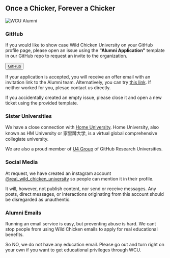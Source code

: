 
## Once a Chicker, Forever a Chicker

<Image
        src="/images/WCU_Alumni.svg"
        alt="WCU Alumni"
        width={500}
        height={500}
        priority
        className="object-contain dark:[content:url('/images/WCU_Alumni_White.svg')]"
      />

### GitHub

If you would like to show case Wild Chicken University on your GitHub profile page, please open an issue 
using the **"Alumni Application"** template in our GitHub repo to request an invite to the organization.


<Button variant="default">[GitHub](https://github.com/WildChickenUniversity/WildChickenUniversity/issues/new?template=apply.md)</Button>

If your application is accepted, you will receive an offer email with an invitation link to the Alumni team. 
Alternatively, you can try [this link](https://github.com/orgs/WildChickenUniversity/invitation?via_email=1).
If neither worked for you, plesae contact us directly.

If you accidentally created an empty issue, please close it and open a new ticket using the provided template.

<Separator className="my-4" />

### Sister Universities

We have a close connection with [Home University](https://github.com/HMUniversity/About). Home University, also known as HM University or 家里蹲大学, is a virtual global comprehensive collegiate university.

We are also a proud member of [U4 Group](https://github.com/U4Group) of GitHub Research Universities.

<Separator className="my-4" />

### Social Media

At request, we have created an instagram account <Badge asChild variant="default"><a href="https://www.instagram.com/real_wild_chicken_university/" target="_blank">@real_wild_chicken_university</a></Badge> so people can mention it in their profile. 

It will, however, not publish content, nor send or receive messages. Any posts, direct messages, or interactions originating from this account should be disregarded as unauthentic.

<Separator className="my-4" />

### Alumni Emails

Running an email service is easy, but preventing abuse is hard. We cant stop people from using Wild Chicken emails to apply for real educational benefits.

So NO, we do not have any education email. Please go out and turn right on your own if you want to get educational privileges through WCU.